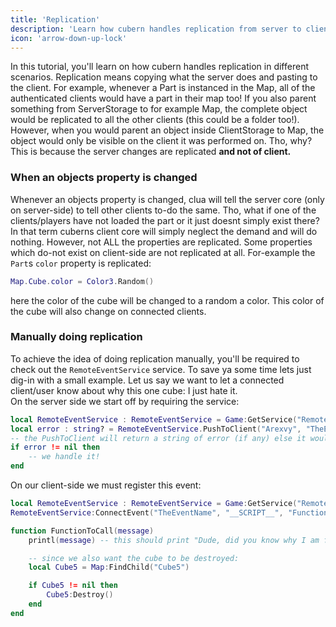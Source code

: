 ```yaml
---
title: 'Replication'
description: 'Learn how cubern handles replication from server to client.'
icon: 'arrow-down-up-lock'
---
```

In this tutorial, you'll learn on how cubern handles replication in different scenarios. Replication means copying what the server does and pasting to the client. For example, whenever a Part is instanced in the Map, all of the authenticated clients would have a part in their map too! 
If you also parent something from ServerStorage to for example Map, the complete object would be replicated to all the other clients (this could be a folder too!). However, when you would parent an object inside ClientStorage to Map, the object would only be visible on the client it was performed on. 
Tho, why? This is because the server changes are replicated **and not of client.**

### When an objects property is changed
Whenever an objects property is changed, clua will tell the server core (only on server-side) to tell other clients to-do the same. Tho, what if one of the clients/players have not loaded the part or it just doesnt simply exist there? In that term cuberns client core will simply neglect the demand
and will do nothing. However, not ALL the properties are replicated. Some properties which do-not exist on client-side are not replicated at all. For-example the `Part`s `color` property is replicated:
```lua server.clua
Map.Cube.color = Color3.Random() 
```
here the color of the cube will be changed to a random a color. This color of the cube will also change on connected clients.

### Manually doing replication
To achieve the idea of doing replication manually, you'll be required to check out the `RemoteEventService` service. To save ya some time lets just dig-in with a small example. Let us say we want to let a connected client/user know about why this one cube: I just hate it.
\
On the server side we start off by requiring the service:
```lua server.clua
local RemoteEventService : RemoteEventService = Game:GetService("RemoteEventService") -- here we access the remote event service
local error : string? = RemoteEventService.PushToClient("Arexvy", "TheEventName", "Dude, did you know why I am filled with hate for Cube5? That thing just keeps on being renamed to @Cube@5! Weird right? I guess its time to get rid of it. I think you should too!")
-- the PushToClient will return a string of error (if any) else it would simply return nil
if error != nil then 
    -- we handle it!
end
```

On our client-side we must register this event:
```lua client.clua
local RemoteEventService : RemoteEventService = Game:GetService("RemoteEventService") -- here we access the remote event service
RemoteEventService:ConnectEvent("TheEventName", "__SCRIPT__", "FunctionToCall")

function FunctionToCall(message)
    printl(message) -- this should print "Dude, did you know why I am filled with hate for Cube5? That thing just keeps on being renamed to @Cube@5! Weird right? I guess its time to get rid of it. I think you should too!"

    -- since we also want the cube to be destroyed:
    local Cube5 = Map:FindChild("Cube5")

    if Cube5 != nil then 
        Cube5:Destroy()
    end
end
```
